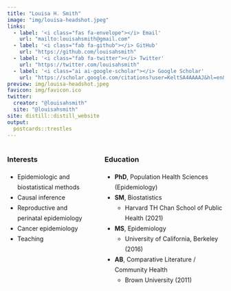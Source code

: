 ```yaml
---
title: "Louisa H. Smith"
image: "img/louisa-headshot.jpeg"
links:
  - label: '<i class="fas fa-envelope"></i> Email'
    url: "mailto:louisahsmith@gmail.com"
  - label: '<i class="fab fa-github"></i> GitHub'
    url: "https://github.com/louisahsmith"
  - label: '<i class="fab fa-twitter"></i> Twitter'
    url: "https://twitter.com/louisahsmith"
  - label: '<i class="ai ai-google-scholar"></i> Google Scholar'
    url: "https://scholar.google.com/citations?user=KeltSA4AAAAJ&hl=en&oi=ao"
preview: img/louisa-headshot.jpeg
favicon: img/favicon.ico
twitter:
  creator: "@louisahsmith"
  site: "@louisahsmith"
site: distill::distill_website
output:
  postcards::trestles
---
```


:::: {style="display: grid; grid-template-columns: 35% 55%; grid-column-gap: 50px; line-height: 1.5rem;"}
::: {#intlist}
### Interests

- Epidemiologic and biostatistical methods
- Causal inference
- Reproductive and perinatal epidemiology
- Cancer epidemiology
- Teaching
:::
      
::: {#edulist}

### Education

- **PhD**, Population Health Sciences (Epidemiology)
- **SM**, Biostatistics
  - Harvard TH Chan School of Public Health (2021)
- **MS**, Epidemiology
  - University of California, Berkeley (2016)
- **AB**, Comparative Literature / Community Health
  - Brown University (2011)
:::
::::

